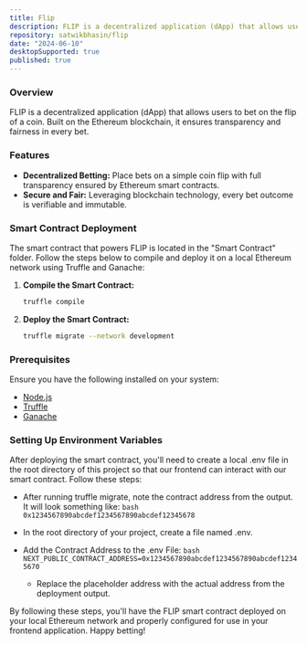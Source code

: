 ```yaml
---
title: Flip
description: FLIP is a decentralized application (dApp) that allows users to bet on the flip of a coin. Built on the Ethereum blockchain, it ensures transparency and fairness in every bet
repository: satwikbhasin/flip
date: "2024-06-10"
desktopSupported: true
published: true
---
```


### Overview
FLIP is a decentralized application (dApp) that allows users to bet on the flip of a coin. Built on the Ethereum blockchain, it ensures transparency and fairness in every bet.

### Features
- **Decentralized Betting:** Place bets on a simple coin flip with full transparency ensured by Ethereum smart contracts.
- **Secure and Fair:** Leveraging blockchain technology, every bet outcome is verifiable and immutable.

### Smart Contract Deployment
The smart contract that powers FLIP is located in the "Smart Contract" folder. Follow the steps below to compile and deploy it on a local Ethereum network using Truffle and Ganache:

1. **Compile the Smart Contract:**
   ```bash
   truffle compile
   ```

2. **Deploy the Smart Contract:**
   ```bash
   truffle migrate --network development
   ```

### Prerequisites
Ensure you have the following installed on your system:
- [Node.js](https://nodejs.org/)
- [Truffle](https://www.trufflesuite.com/truffle)
- [Ganache](https://www.trufflesuite.com/ganache)

### Setting Up Environment Variables
After deploying the smart contract, you'll need to create a local .env file in the root directory of this project so that our frontend can interact with our smart contract. Follow these steps:

- After running truffle migrate, note the contract address from the output. It will look something like:
      ```bash
      0x1234567890abcdef1234567890abcdef12345678
      ```

- In the root directory of your project, create a file named .env.

- Add the Contract Address to the .env File:
      ```bash
      NEXT_PUBLIC_CONTRACT_ADDRESS=0x1234567890abcdef1234567890abcdef12345670
      ```

   - Replace the placeholder address with the actual address from the deployment output.

By following these steps, you'll have the FLIP smart contract deployed on your local Ethereum network and properly configured for use in your frontend application. Happy betting!

